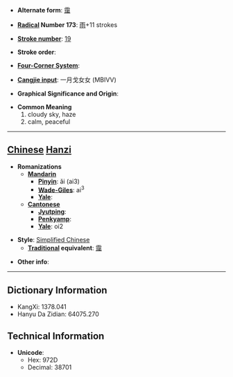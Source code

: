* '''Alternate form''': [[靄]]

* '''[[Wiktionary:Chinese radical index| Radical]] Number 173''': [[Wiktionary:Chinese radical index 雨|雨]]+11 strokes

* '''[[Wiktionary:Chinese total strokes index|Stroke number]]''': [[Wiktionary:Chinese total strokes index 19|19]]

* '''Stroke order''': 

* '''[[Wiktionary:Chinese four corner index|Four-Corner System]]''': 

* '''[[Wiktionary:Chinese Cangjie index|Cangjie input]]''': 一月戈女女 (MBIVV)

* '''Graphical Significance and Origin''': 

* '''Common Meaning'''
*#cloudy sky, haze
*# calm, peaceful


----

== [[Chinese]] [[Hanzi]] ==

* '''Romanizations'''
** '''[[Mandarin]]'''
*** '''[[Pinyin]]''': ǎi (ai3)
*** '''[[Wade-Giles]]''': ai<sup>3</sup>
*** '''[[Yale]]''': 
** '''[[Cantonese]]'''
*** '''[[Jyutping]]''':
*** '''[[Penkyamp]]''': 
*** '''[[Yale]]''': oi2

* '''Style''': [[Simplified Chinese]] 
** '''[[Traditional Chinese|Traditional]] equivalent''': [[靄]]

* '''Other info''': 

----

== Dictionary Information ==

* KangXi: 1378.041
* Hanyu Da Zidian: 64075.270

== Technical Information ==

* '''Unicode''':
** Hex: 972D
** Decimal: 38701